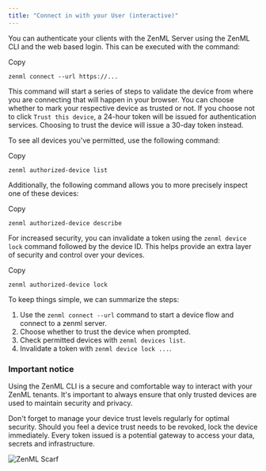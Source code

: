 ```yaml
---
title: "Connect in with your User (interactive)"
---
```


You can authenticate your clients with the ZenML Server using the ZenML CLI and the web based login. This can be executed with the command:

Copy

```
zenml connect --url https://...
```

This command will start a series of steps to validate the device from where you are connecting that will happen in your browser. You can choose whether to mark your respective device as trusted or not. If you choose not to click `Trust this device`, a 24-hour token will be issued for authentication services. Choosing to trust the device will issue a 30-day token instead.

To see all devices you've permitted, use the following command:

Copy

```
zenml authorized-device list
```

Additionally, the following command allows you to more precisely inspect one of these devices:

Copy

```
zenml authorized-device describe   
```

For increased security, you can invalidate a token using the `zenml device lock` command followed by the device ID. This helps provide an extra layer of security and control over your devices.

Copy

```
zenml authorized-device lock   
```

To keep things simple, we can summarize the steps:

1. Use the `zenml connect --url` command to start a device flow and connect to a zenml server.
2. Choose whether to trust the device when prompted.
3. Check permitted devices with `zenml devices list`.
4. Invalidate a token with `zenml device lock ...`.

### Important notice

Using the ZenML CLI is a secure and comfortable way to interact with your ZenML tenants. It's important to always ensure that only trusted devices are used to maintain security and privacy.

Don't forget to manage your device trust levels regularly for optimal security. Should you feel a device trust needs to be revoked, lock the device immediately. Every token issued is a potential gateway to access your data, secrets and infrastructure.

![ZenML Scarf](/images/how-to/connecting-to-zenml)